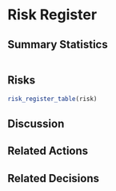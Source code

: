 # Risk Register

## Summary Statistics
```r

```

## Risks
```r
risk_register_table(risk)
```

## Discussion

## Related Actions

## Related Decisions

